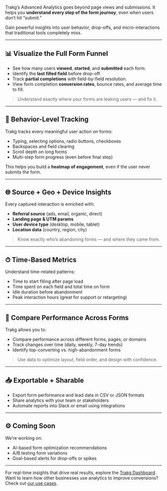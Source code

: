 Trakg’s Advanced Analytics goes beyond page views and submissions. It helps you **understand every step of the form journey**, even when users don’t hit “submit.”

Gain powerful insights into user behavior, drop-offs, and micro-interactions that traditional tools completely miss.

---

## 📊 Visualize the Full Form Funnel

-   See how many users **viewed**, **started**, and **submitted** each form.
-   Identify the **last filled field** before drop-off.
-   Track **partial completions** with field-by-field resolution.
-   View form completion **conversion rates**, bounce rates, and average time to fill.

> Understand exactly where your forms are leaking users — and fix it.

---

## 🧠 Behavior-Level Tracking

Trakg tracks every meaningful user action on forms:

-   Typing, selecting options, radio buttons, checkboxes
-   Backspaces and field clearing
-   Scroll depth on long forms
-   Multi-step form progress (even before final step)

This helps you build a **heatmap of engagement**, even if the user never submits the form.

---

## 🌐 Source + Geo + Device Insights

Every captured interaction is enriched with:

-   **Referral source** (ads, email, organic, direct)
-   **Landing page & UTM params**
-   **User device type** (desktop, mobile, tablet)
-   **Location data** (country, region, city)

> Know exactly who’s abandoning forms — and where they came from.

---

## ⏱ Time-Based Metrics

Understand time-related patterns:

-   Time to start filling after page load
-   Time spent on each field and total time on form
-   Idle duration before abandonment
-   Peak interaction hours (great for support or retargeting)

---

## 🔄 Compare Performance Across Forms

Trakg allows you to:

-   Compare performance across different forms, pages, or domains
-   Track changes over time (daily, weekly, 7-day trends)
-   Identify top-converting vs. high-abandonment forms

> Use data to optimize layout, field order, and design with confidence.

---

## 📥 Exportable + Sharable

-   Export form performance and lead data in CSV or JSON formats
-   Share analytics with your team or stakeholders
-   Automate reports into Slack or email using integrations

---

## ⚙️ Coming Soon

We’re working on:

-   AI-based form optimization recommendations
-   A/B testing form variations
-   Goal-based alerts for drop-offs or spikes

---

For real-time insights that drive real results, explore the [Trakg Dashboard](https://app.trakg.com). Want to learn how other businesses use analytics to improve conversions? Check out [our use cases](https://trakg.com/usecases).
